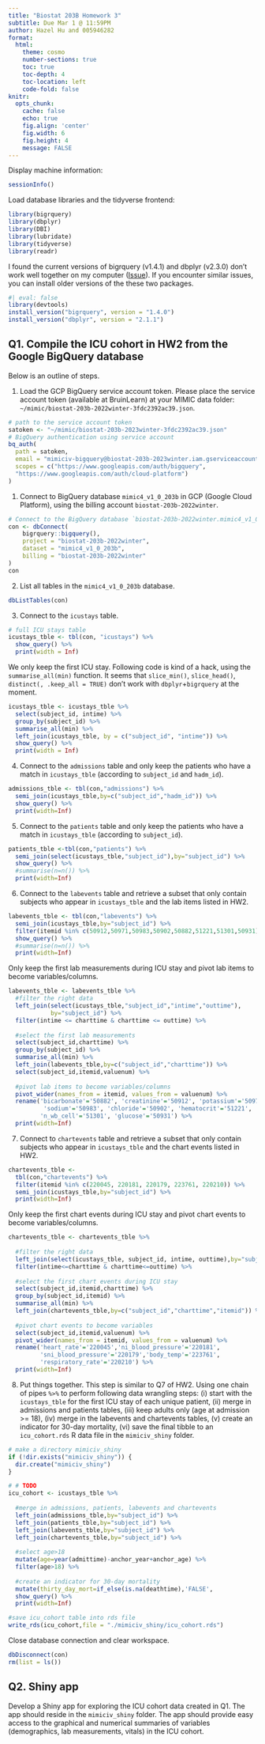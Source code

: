 ```yaml
---
title: "Biostat 203B Homework 3"
subtitle: Due Mar 1 @ 11:59PM
author: Hazel Hu and 005946282
format:
  html:
    theme: cosmo
    number-sections: true
    toc: true
    toc-depth: 4
    toc-location: left
    code-fold: false
knitr:
  opts_chunk: 
    cache: false    
    echo: true
    fig.align: 'center'
    fig.width: 6
    fig.height: 4
    message: FALSE
---
```


Display machine information:
```r
sessionInfo()
```

Load database libraries and the tidyverse frontend:
```r
library(bigrquery)
library(dbplyr)
library(DBI)
library(lubridate)
library(tidyverse)
library(readr)
```

I found the current versions of bigrquery (v1.4.1) and dbplyr (v2.3.0) don't work well together on my computer ([Issue](https://github.com/r-dbi/bigrquery/issues/509)). If you encounter similar issues, you can install older versions of the these two packages.
```r
#| eval: false
library(devtools)
install_version("bigrquery", version = "1.4.0")
install_version("dbplyr", version = "2.1.1")
```

## Q1. Compile the ICU cohort in HW2 from the Google BigQuery database 

Below is an outline of steps.

1. Load the GCP BigQuery service account token. Please place the service account token (available at BruinLearn) at your MIMIC data folder: `~/mimic/biostat-203b-2022winter-3fdc2392ac39.json`.
```r
# path to the service account token 
satoken <- "~/mimic/biostat-203b-2023winter-3fdc2392ac39.json"
# BigQuery authentication using service account
bq_auth(
  path = satoken,
  email = "mimiciv-bigquery@biostat-203b-2023winter.iam.gserviceaccount.com",
  scopes = c("https://www.googleapis.com/auth/bigquery",
  "https://www.googleapis.com/auth/cloud-platform")
)
```

1. Connect to BigQuery database `mimic4_v1_0_203b` in GCP (Google Cloud Platform), using the billing account `biostat-203b-2022winter`.
```r
# Connect to the BigQuery database `biostat-203b-2022winter.mimic4_v1_0_203b`
con <- dbConnect(
    bigrquery::bigquery(),
    project = "biostat-203b-2022winter",
    dataset = "mimic4_v1_0_203b",
    billing = "biostat-203b-2022winter"
)
con
```

2. List all tables in the `mimic4_v1_0_203b` database.
```r
dbListTables(con)
```

3. Connect to the `icustays` table.
```r
# full ICU stays table
icustays_tble <- tbl(con, "icustays") %>%
  show_query() %>%
  print(width = Inf)
```
We only keep the first ICU stay. Following code is kind of a hack, using the `summarise_all(min)` function. It seems that `slice_min()`, `slice_head()`, `distinct(, .keep_all = TRUE)` don't work with `dbplyr`+`bigrquery` at the moment.
```r
icustays_tble <- icustays_tble %>% 
  select(subject_id, intime) %>% 
  group_by(subject_id) %>% 
  summarise_all(min) %>%
  left_join(icustays_tble, by = c("subject_id", "intime")) %>%
  show_query() %>%
  print(width = Inf)
```


4. Connect to the `admissions` table and only keep the patients who have a match in `icustays_tble` (according to `subject_id` and `hadm_id`).
```r
admissions_tble <- tbl(con,"admissions") %>%
  semi_join(icustays_tble,by=c("subject_id","hadm_id")) %>%
  show_query() %>%
  print(width=Inf)
```

5. Connect to the `patients` table and only keep the patients who have a match in `icustays_tble` (according to `subject_id`).
```r
patients_tble <-tbl(con,"patients") %>%
  semi_join(select(icustays_tble,"subject_id"),by="subject_id") %>%
  show_query() %>%
  #summarise(n=n()) %>%
  print(width=Inf)
```

6. Connect to the `labevents` table and retrieve a subset that only contain subjects who appear in `icustays_tble` and the lab items listed in HW2. 
```r
labevents_tble <- tbl(con,"labevents") %>%
  semi_join(icustays_tble,by="subject_id") %>%
  filter(itemid %in% c(50912,50971,50983,50902,50882,51221,51301,50931)) %>%
  show_query() %>%
  #summarise(n=n()) %>%
  print(width=Inf)
```

Only keep the first lab measurements during ICU stay and pivot lab items to become variables/columns.
```r
labevents_tble <- labevents_tble %>% 
  #filter the right data
  left_join(select(icustays_tble,"subject_id","intime","outtime"),
            by="subject_id") %>%
  filter(intime <= charttime & charttime <= outtime) %>%
  
  #select the first lab measurements
  select(subject_id,charttime) %>%
  group_by(subject_id) %>%
  summarise_all(min) %>%
  left_join(labevents_tble,by=c("subject_id","charttime")) %>%
  select(subject_id,itemid,valuenum) %>%
  
  #pivot lab items to become variables/columns
  pivot_wider(names_from = itemid, values_from = valuenum) %>%
  rename('bicarbonate'='50882', 'creatinine'='50912', 'potassium'='50971',
          'sodium'='50983', 'chloride'='50902', 'hematocrit'='51221',
         'n_wb_cell'='51301', 'glucose'='50931') %>%
  print(width=Inf)
```

7. Connect to `chartevents` table and retrieve a subset that only contain subjects who appear in `icustays_tble` and the chart events listed in HW2.
```r
chartevents_tble <- 
  tbl(con,"chartevents") %>%
  filter(itemid %in% c(220045, 220181, 220179, 223761, 220210)) %>%
  semi_join(icustays_tble,by="subject_id") %>%
  print(width=Inf)
```

Only keep the first chart events during ICU stay and pivot chart events to become variables/columns.
```r
chartevents_tble <- chartevents_tble %>%
  
  #filter the right data
  left_join(select(icustays_tble, subject_id, intime, outtime),by="subject_id") %>%
  filter(intime<=charttime & charttime<=outtime) %>%
  
  #select the first chart events during ICU stay
  select(subject_id,itemid,charttime) %>%
  group_by(subject_id,itemid) %>%
  summarise_all(min) %>%
  left_join(chartevents_tble,by=c("subject_id","charttime","itemid")) %>%
  
  #pivot chart events to become variables
  select(subject_id,itemid,valuenum) %>%
  pivot_wider(names_from = itemid, values_from = valuenum) %>%
  rename('heart_rate'='220045','ni_blood_pressure'='220181',
         'sni_blood_pressure'='220179','body_temp'='223761',
         'respiratory_rate'='220210') %>%
  print(width=Inf)
```

8. Put things together. This step is similar to Q7 of HW2. Using one chain of pipes `%>%` to perform following data wrangling steps: (i) start with the `icustays_tble` for the first ICU stay of each unique patient, (ii) merge in admissions and patients tables, (iii) keep adults only (age at admission >= 18), (iv) merge in the labevents and chartevents tables, (v) create an indicator for 30-day mortality, (vi) save the final tibble to an `icu_cohort.rds` R data file in the `mimiciv_shiny` folder.

```r
# make a directory mimiciv_shiny
if (!dir.exists("mimiciv_shiny")) {
  dir.create("mimiciv_shiny")
}
```

```r
# # TODO
icu_cohort <- icustays_tble %>% 
  
  #merge in admissions, patients, labevents and chartevents
  left_join(admissions_tble,by="subject_id") %>%
  left_join(patients_tble,by="subject_id") %>%
  left_join(labevents_tble,by="subject_id") %>%
  left_join(chartevents_tble,by="subject_id") %>%
  
  #select age>18
  mutate(age=year(admittime)-anchor_year+anchor_age) %>%
  filter(age>18) %>%
  
  #create an indicator for 30-day mortality
  mutate(thirty_day_mort=if_else(is.na(deathtime),'FALSE',                                                                if_else(day(deathtime-admittime)<=30,"TRUE","FALSE")))  %>%
  show_query() %>%
  print(width=Inf)

#save icu_cohort table into rds file
write_rds(icu_cohort,file = "./mimiciv_shiny/icu_cohort.rds")
```

Close database connection and clear workspace.
```r
dbDisconnect(con)
rm(list = ls())
```

## Q2. Shiny app

Develop a Shiny app for exploring the ICU cohort data created in Q1. The app should reside in the `mimiciv_shiny` folder. The app should provide easy access to the graphical and numerical summaries of variables (demographics, lab measurements, vitals) in the ICU cohort.

